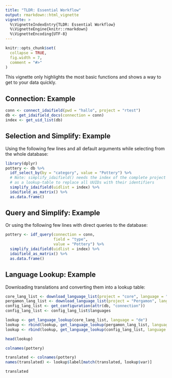 ```yaml
---
title: "TLDR: Essential Workflow"
output: rmarkdown::html_vignette
vignette: >
  %\VignetteIndexEntry{TLDR: Essential Workflow}
  %\VignetteEngine{knitr::rmarkdown}
  %\VignetteEncoding{UTF-8}
---
```


```r
knitr::opts_chunk$set(
  collapse = TRUE,
  fig.width = 7,
  comment = "#>"
)
```

This vignette only highlights the most basic functions and shows a way to get to
your data quickly. 

## Connection: Example

```r
conn <- connect_idaifield(pwd = "hallo", project = "rtest")
db <- get_idaifield_docs(connection = conn)
index <- get_uid_list(db)
```

## Selection and Simplify: Example

Using the following few lines and all default arguments while selecting from the whole database: 

```r
library(dplyr)
pottery <- db %>%
  idf_select_by(by = "category", value = "Pottery") %>%
  # Note: simplify_idaifield() needs the index of the complete project database 
  # as a lookup-table to replace all UUIDs with their identifiers
  simplify_idaifield(uidlist = index) %>%
  idaifield_as_matrix() %>%
  as.data.frame()
```
## Query and Simplify: Example

Or using the following few lines with direct queries to the database:

```r
pottery <- idf_query(connection = conn,
                     field = "type", 
                     value = "Pottery") %>%
  simplify_idaifield(uidlist = index) %>%
  idaifield_as_matrix() %>%
  as.data.frame()
```

## Language Lookup: Example

Downloading translations and converting them into a lookup table:

```r
core_lang_list <- download_language_list(project = "core", language = "de")
pergamon_lang_list <- download_language_list(project = "Pergamon", language = "de")
config_lang_list <- get_configuration(attr(db, "connection"))
config_lang_list <- config_lang_list$languages

lookup <- get_language_lookup(core_lang_list, language = "de")
lookup <- rbind(lookup, get_language_lookup(pergamon_lang_list, language = "de"))
lookup <- rbind(lookup, get_language_lookup(config_lang_list, language = "de"))

head(lookup)
```


```r
colnames(pottery)

translated <- colnames(pottery)
names(translated) <- lookup$label[match(translated, lookup$var)]

translated
```



